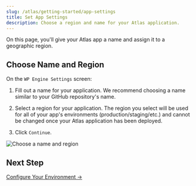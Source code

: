 ```yaml
---
slug: /atlas/getting-started/app-settings
title: Set App Settings
description: Choose a region and name for your Atlas application.
---
```


On this page, you'll give your Atlas app a name and assign it to a geographic region.

## Choose Name and Region

On the `WP Engine Settings` screen:

1. Fill out a name for your application. We recommend choosing a name similar to your GitHub repository's name.

2. Select a region for your application. The region you select will be used for all of your app's environments (production/staging/etc.) and cannot be changed once your Atlas application has been deployed.

3. Click `Continue`.

![Choose a name and region](./assets/img/wp-engine-settings.png)

## Next Step

[Configure Your Environment &#8594;](./environments)

